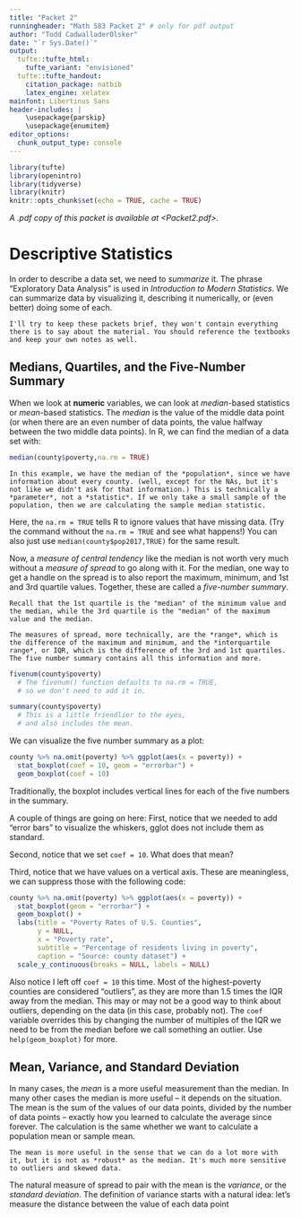 ```yaml
---
title: "Packet 2"
runningheader: "Math 583 Packet 2" # only for pdf output
author: "Todd CadwalladerOlsker"
date: "`r Sys.Date()`"
output:
  tufte::tufte_html:
    tufte_variant: "envisioned"
  tufte::tufte_handout:
    citation_package: natbib
    latex_engine: xelatex
mainfont: Libertinus Sans
header-includes: |
    \usepackage{parskip}
    \usepackage{enumitem}
editor_options: 
  chunk_output_type: console
---
```


```r
library(tufte)
library(openintro)
library(tidyverse)
library(knitr)
knitr::opts_chunk$set(echo = TRUE, cache = TRUE)
```

*A .pdf copy of this packet is available at <Packet2.pdf>.*

# Descriptive Statistics

In order to describe a data set, we need to *summarize* it. The phrase "Exploratory Data Analysis" is used in *Introduction to Modern Statistics*. We can summarize data by visualizing it, describing it numerically, or (even better) doing some of each. 

```marginfigure
I'll try to keep these packets brief, they won't contain everything there is to say about the material. You should reference the textbooks and keep your own notes as well.
```

## Medians, Quartiles, and the Five-Number Summary

When we look at **numeric** variables, we can look at *median*-based statistics or *mean*-based statistics. The *median* is the value of the middle data point (or when there are an even number of data points, the value halfway between the two middle data points). In R, we can find the median of a data set with:

```r
median(county$poverty,na.rm = TRUE)
```

```marginfigure
In this example, we have the median of the *population*, since we have information about every county. (well, except for the NAs, but it's not like we didn't ask for that information.) This is technically a *parameter*, not a *statistic*. If we only take a small sample of the population, then we are calculating the sample median statistic.
```

Here, the `na.rm = TRUE` tells R to ignore values that have missing data. (Try the command without the `na.rm = TRUE` and see what happens!) You can also just use `median(county$pop2017,TRUE)` for the same result.

Now, a *measure of central tendency* like the median is not worth very much without a *measure of spread* to go along with it. For the median, one way to get a handle on the spread is to also report the maximum, minimum, and 1st and 3rd quartile values. Together, these are called a *five-number summary*. 

```marginfigure
Recall that the 1st quartile is the "median" of the minimum value and the median, while the 3rd quartile is the "median" of the maximum value and the median. 

The measures of spread, more technically, are the *range*, which is the difference of the maximum and minimum, and the *interquartile range*, or IQR, which is the difference of the 3rd and 1st quartiles. The five number summary contains all this information and more.
```

```r
fivenum(county$poverty) 
  # The fivenum() function defaults to na.rm = TRUE,
  # so we don't need to add it in.

summary(county$poverty) 
  # This is a little friendlier to the eyes, 
  # and also includes the mean.
```

We can visualize the five number summary as a plot:

```r
county %>% na.omit(poverty) %>% ggplot(aes(x = poverty)) +
  stat_boxplot(coef = 10, geom = "errorbar") + 
  geom_boxplot(coef = 10)
```

Traditionally, the boxplot includes vertical lines for each of the five numbers in the summary.

A couple of things are going on here: First, notice that we needed to add "error bars" to visualize the whiskers, gglot does not include them as standard. 

Second, notice that we set `coef = 10`. What does that mean? 

Third, notice that we have values on a vertical axis. These are meaningless, we can suppress those with the following code: 

```r
county %>% na.omit(poverty) %>% ggplot(aes(x = poverty)) +
  stat_boxplot(geom = "errorbar") + 
  geom_boxplot() +
  labs(title = "Poverty Rates of U.S. Counties",
       y = NULL, 
       x = "Poverty rate",
       subtitle = "Percentage of residents living in poverty",
       caption = "Source: county dataset") +
  scale_y_continuous(breaks = NULL, labels = NULL)
```

Also notice I left off `coef = 10` this time. Most of the highest-poverty counties are considered "outliers", as they are more than 1.5 times the IQR away from the median. This may or may not be a good way to think about outliers, depending on the data (in this case, probably not). The `coef` variable overrides this by changing the number of multiples of the IQR we need to be from the median before we call something an outlier. Use `help(geom_boxplot)` for more.


## Mean, Variance, and Standard Deviation

In many cases, the *mean* is a more useful measurement than the median. In many other cases the median is more useful -- it depends on the situation. The mean is the sum of the values of our data points, divided by the number of data points -- exactly how you learned to calculate the average since forever. The calculation is the same whether we want to calculate a population mean or sample mean.

```marginfigure
The mean is more useful in the sense that we can do a lot more with it, but it is not as *robust* as the median. It's much more sensitive to outliers and skewed data.
```

The natural measure of spread to pair with the mean is the *variance*, or the *standard deviation*. The definition of variance starts with a natural idea: let's measure the distance between the value of each data point

